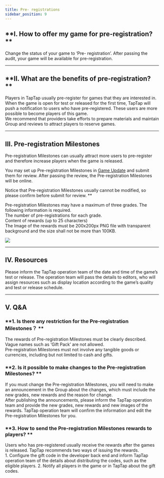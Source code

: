 ```yaml
---
title: Pre- registrations
sidebar_position: 9
---
```



## **I. How to offer my game for pre-registration? **  

Change the status of your game to ‘Pre- registration’. After passing the audit, your game will be available for pre-registration.    

---

## **II. What are the benefits of pre-registration? **  

Players in TapTap usually pre-register for games that they are interested in. When the game is open for test or released for the first time, TapTap will push a notification to users who have pre-registered. These users are more possible to become players of this game.  
We recommend that providers take efforts to prepare materials and maintain Group and reviews to attract players to reserve games.    

---

## **III. Pre-registration Milestones**  

Pre-registration Milestones can usually attract more users to pre-register and therefore increase players when the game is released.    

You may set up Pre-registration Milestones in [Game Update](https://www.taptap.com/developer/help_docs/7?id=45#document_0) and submit them for review. After passing the review, the Pre-registration Milestones will be online.  

Notice that Pre-registration Milestones usually cannot be modified, so please confirm before submit for review. **  

Pre-registration Milestones may have a maximum of three grades. The following information is required.  
The number of pre-registrations for each grade.  
Content of rewards (up to 25 characters)  
The Image of the rewards must be 200x200px PNG file with transparent background and the size shall not be more than 100KB.  

![](https://img.tapimg.com/market/images/efbcfc42b8d9f8b5b1ca2f354988f8a5.jpg)    

---

## **IV. Resources**  

Please inform the TapTap operation team of the date and time of the game’s test or release. The operation team will pass the details to editors, who will assign resources such as display location according to the game’s quality and test or release schedule.    

---

## **V. Q&A**  
### **1\. Is there any restriction for the Pre-registration Milestones？  **  
The rewards of Pre-registration Milestones must be clearly described. Vague names such as ‘Gift Pack’ are not allowed.  
Pre-registration Milestones must not involve any tangible goods or currencies, including but not limited to cash and gifts.    

### **2\. Is it possible to make changes to the Pre-registration Milestones? **  
If you must change the Pre-registration Milestones, you will need to make an announcement in the Group about the changes, which must include the new grades, new rewards and the reason for change.  
After publishing the announcements, please inform the TapTap operation team and provide the new grades, new rewards and new images of the rewards. TapTap operation team will confirm the information and edit the Pre-registration Milestones for you.  

### **3\. How to send the Pre-registration Milestones rewards to players? **  
Users who has pre-registered usually receive the rewards after the games is released. TapTap recommends two ways of issuing the rewards.  
1\. Configure the gift code in the developer back end and inform TapTap operation team of the details about distributing the codes, such as the eligible players. 2\. Notify all players in the game or in TapTap about the gift codes.  
